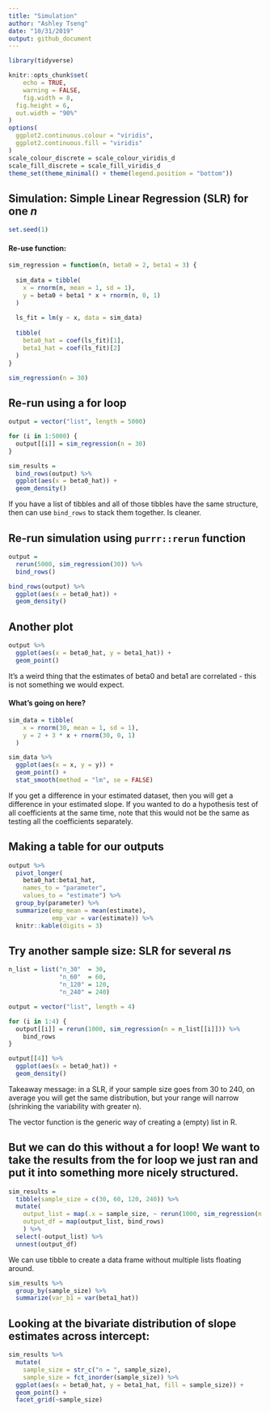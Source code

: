 ```yaml
---
title: "Simulation"
author: "Ashley Tseng"
date: "10/31/2019"
output: github_document
---
```


```r
library(tidyverse)

knitr::opts_chunk$set(
	echo = TRUE,
	warning = FALSE,
	fig.width = 8, 
  fig.height = 6,
  out.width = "90%"
)
options(
  ggplot2.continuous.colour = "viridis",
  ggplot2.continuous.fill = "viridis"
)
scale_colour_discrete = scale_colour_viridis_d
scale_fill_discrete = scale_fill_viridis_d
theme_set(theme_minimal() + theme(legend.position = "bottom"))
```



## Simulation: Simple Linear Regression (SLR) for one *n*
```r
set.seed(1)
```

#### Re-use function:
```r
sim_regression = function(n, beta0 = 2, beta1 = 3) {
  
  sim_data = tibble(
    x = rnorm(n, mean = 1, sd = 1),
    y = beta0 + beta1 * x + rnorm(n, 0, 1)
  )
  
  ls_fit = lm(y ~ x, data = sim_data)
  
  tibble(
    beta0_hat = coef(ls_fit)[1],
    beta1_hat = coef(ls_fit)[2]
  )
}

```

```r
sim_regression(n = 30)
```



## Re-run using a for loop
```r
output = vector("list", length = 5000)

for (i in 1:5000) {
  output[[i]] = sim_regression(n = 30)
}

sim_results = 
  bind_rows(output) %>% 
  ggplot(aes(x = beta0_hat)) +
  geom_density()
```
If you have a list of tibbles and all of those tibbles have the same structure, then can use `bind_rows` to stack them together. Is cleaner.




## Re-run simulation using `purrr::rerun` function
```r
output = 
  rerun(5000, sim_regression(30)) %>% 
  bind_rows()

bind_rows(output) %>% 
  ggplot(aes(x = beta0_hat)) +
  geom_density()
```

## Another plot
```r
output %>% 
  ggplot(aes(x = beta0_hat, y = beta1_hat)) + 
  geom_point()
```
It's a weird thing that the estimates of beta0 and beta1 are correlated - this is not something we would expect.

#### What's going on here?
```r
sim_data = tibble(
    x = rnorm(30, mean = 1, sd = 1),
    y = 2 + 3 * x + rnorm(30, 0, 1)
  )

sim_data %>% 
  ggplot(aes(x = x, y = y)) +
  geom_point() +
  stat_smooth(method = "lm", se = FALSE)
```
If you get a difference in your estimated dataset, then you will get a difference in your estimated slope. If you wanted to do a hypothesis test of all coefficients at the same time, note that this would not be the same as testing all the coefficients separately.



## Making a table for our outputs
```r
output %>% 
  pivot_longer(
    beta0_hat:beta1_hat,
    names_to = "parameter",
    values_to = "estimate") %>% 
  group_by(parameter) %>% 
  summarize(emp_mean = mean(estimate),
            emp_var = var(estimate)) %>% 
  knitr::kable(digits = 3)
```



## Try another sample size: SLR for several *n*s
```r
n_list = list("n_30"  = 30, 
              "n_60"  = 60, 
              "n_120" = 120, 
              "n_240" = 240)

output = vector("list", length = 4)

for (i in 1:4) {
  output[[i]] = rerun(1000, sim_regression(n = n_list[[i]])) %>% 
    bind_rows
}

output[[4]] %>% 
  ggplot(aes(x = beta0_hat)) +
  geom_density()
```
Takeaway message: in a SLR, if your sample size goes from 30 to 240, on average you will get the same distribution, but your range will narrow (shrinking the variability with greater n).

The vector function is the generic way of creating a (empty) list in R.



## But we can do this without a for loop! We want to take the results from the for loop we just ran and put it into something more nicely structured.
```r
sim_results = 
  tibble(sample_size = c(30, 60, 120, 240)) %>% 
  mutate(
    output_list = map(.x = sample_size, ~ rerun(1000, sim_regression(n = .x))),
    output_df = map(output_list, bind_rows)
    ) %>% 
  select(-output_list) %>% 
  unnest(output_df)
```
We can use tibble to create a data frame without multiple lists floating around.

```r
sim_results %>% 
  group_by(sample_size) %>% 
  summarize(var_b1 = var(beta1_hat))
```


## Looking at the bivariate distribution of slope estimates across intercept:
```r
sim_results %>% 
  mutate(
    sample_size = str_c("n = ", sample_size),
    sample_size = fct_inorder(sample_size)) %>% 
  ggplot(aes(x = beta0_hat, y = beta1_hat, fill = sample_size)) + 
  geom_point() +
  facet_grid(~sample_size)
```

